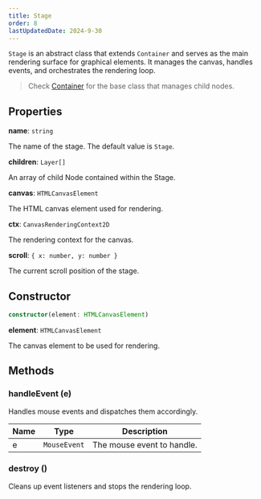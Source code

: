 ```yaml
---
title: Stage
order: 8
lastUpdatedDate: 2024-9-30
---
```


`Stage` is an abstract class that extends `Container` and serves as the main rendering surface for graphical elements. It manages the canvas, handles events, and orchestrates the rendering loop.

> Check [Container](/docs/renderer/container) for the base class that manages child nodes.

## Properties

**name**: `string`

The name of the stage. The default value is `Stage`.

**children**: `Layer[]`

An array of child Node contained within the Stage.

**canvas**: `HTMLCanvasElement`

The HTML canvas element used for rendering.

**ctx**: `CanvasRenderingContext2D`

The rendering context for the canvas.

**scroll**: `{ x: number, y: number }`

The current scroll position of the stage.

## Constructor

```typescript
constructor(element: HTMLCanvasElement)
```

**element**: `HTMLCanvasElement`

The canvas element to be used for rendering.

## Methods

### handleEvent (e)

Handles mouse events and dispatches them accordingly.

| Name | Type         | Description                |
| ---- | ------------ | -------------------------- |
| e    | `MouseEvent` | The mouse event to handle. |

### destroy ()

Cleans up event listeners and stops the rendering loop.
